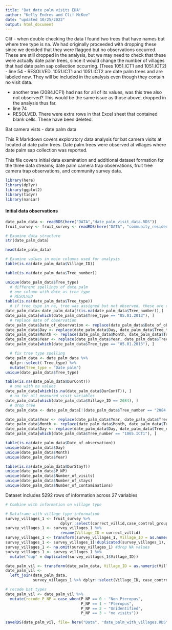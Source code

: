 ```yaml
---
title: "Bat date palm visits EDA"
author: "Kelly Endres and Clif McKee"
date: "updated 10/25/2022"
output: html_document
---
```


Clif - when double checking the data I found two trees that have names but where tree type is na. We had originally proceeded with dropping these since we decided that they were flagged but no observations occurred. These are still dropped in the analysis, but we may need to check that these were actually date palm trees, since it would change the number of villages that had date palm sap collection occurring. (Trees 1051.ICT1 and 1051.ICT2)
- line 54
- RESOLVED. 1051.ICT1 and 1051.ICT2 are date palm trees and are labeled now. They will be included in the analysis even though they contain no visit data.

- another tree (2084.ICF1) had nas for all of its values, was this tree also not observed? This would be the same issue as those above, dropped in the analysis thus far.
- line 74
- RESOLVED. There were extra rows in that Excel sheet that contained blank cells. These have been deleted.

Bat camera vists - date palm  data

This R Markdown covers exploratory data analysis for bat camera visits at located at date palm trees. Date palm trees were observed at villages where date palm sap collection was reported. 

This file covers initial data examination and additional dataset formation for the three data streams; date palm camera trap observations, fruit tree camera trap observations, and community survey data.

```r
library(here)
library(dplyr)
library(ggplot2)
library(tidyr)
library(naniar)
```

#### Initial data observations

```r
date_palm_data <- readRDS(here("DATA","date_palm_visit_data.RDS"))
fruit_survey <- fruit_survey <- readRDS(here("DATA", "community_resident_fruit_survey.RDS"))
```

```r
# Examine data structure
str(date_palm_data) 

head(date_palm_data)
```

```r
# Examine values in main columns used for analysis 
table(is.na(date_palm_data$Village_ID))

table(is.na(date_palm_data$Tree_number))

unique(date_palm_data$Tree_type)
  # different spellings of date palm
  # one column with date as tree type
  # RESOLVED
table(is.na(date_palm_data$Tree_type))
  # if tree type in na, tree was assigned but not observed, these are dropped 
date_palm_data<-date_palm_data[!(is.na(date_palm_data$Tree_number)),]
date_palm_data[which(date_palm_data$Tree_type == "05.01.2013"), ] 
  # replace date of observation
date_palm_data$Date_of_observation <- replace(date_palm_data$Date_of_observation, date_palm_data$Tree_type == "05.01.2013", "05.01.2013")
date_palm_data$Day <- replace(date_palm_data$Day, date_palm_data$Tree_type == "05.01.2013", 5)
date_palm_data$Month <- replace(date_palm_data$Month, date_palm_data$Tree_type == "05.01.2013", 1)
date_palm_data$Year <- replace(date_palm_data$Year, date_palm_data$Tree_type == "05.01.2013", 2013)
date_palm_data[which(date_palm_data$Tree_type == "05.01.2013"), ] 

  # fix tree type spelling 
date_palm_data <- date_palm_data %>% 
  dplyr::select(-Tree_type) %>% 
  mutate(Tree_type = "Date palm")
unique(date_palm_data$Tree_type)

table(is.na(date_palm_data$DurContT))
  # one with na values
date_palm_data[which(is.na(date_palm_data$DurContT)), ] 
  # na for all measured visit variables
date_palm_data[which(date_palm_data$Village_ID == 2084), ] 
  # drop tree
date_palm_data <- date_palm_data[!(date_palm_data$Tree_number == "2084.ICF1"),]

date_palm_data$Year <- replace(date_palm_data$Year, date_palm_data$Tree_number == "1065.ICT1" & date_palm_data$Date_of_observation == "2012.12.20", 2012)
date_palm_data$Month <- replace(date_palm_data$Month, date_palm_data$Tree_number == "1065.ICT1" & date_palm_data$Date_of_observation == "2012.12.20", 12)
date_palm_data$Day <- replace(date_palm_data$Day, date_palm_data$Tree_number == "1065.ICT1" & date_palm_data$Date_of_observation == "2012.12.20", 20)
date_palm_data[which(date_palm_data$Tree_number == "1065.ICT1"), ] 

table(is.na(date_palm_data$Date_of_observation))
unique(date_palm_data$Day)
unique(date_palm_data$Month)
unique(date_palm_data$Year)

table(is.na(date_palm_data$DurStayT))
unique(date_palm_data$P_NP)
unique(date_palm_data$Number_of_visits)
unique(date_palm_data$Number_of_stays)
unique(date_palm_data$Number_of_contaminations)
```

Dataset includes 5292 rows of information across 27 variables

```r
# Combine with information on village type

# Dataframe with village type information
survey_villages_1 <- fruit_survey %>% 
                        dplyr::select(correct_villid,case_control_group) #only keep village type information
survey_villages_1 <- survey_villages_1 %>% 
                        rename(Village_ID = correct_villid)
survey_villages_1 <- transform(survey_villages_1, Village_ID = as.numeric(Village_ID))
survey_villages_1 <- survey_villages_1[!duplicated(survey_villages_1), ] #drop duplicate observations
survey_villages_1 <- na.omit(survey_villages_1) #drop NA values
survey_villages_1 <- survey_villages_1 %>% 
  mutate("dup" = duplicated(survey_villages_1$Village_ID))

date_palm_vil <- transform(date_palm_data, Village_ID = as.numeric(Village_ID))
date_palm_vil <-
  left_join(date_palm_data,
            survey_villages_1 %>% dplyr::select(Village_ID, case_control_group))

# recode bat types
date_palm_vil <- date_palm_vil %>% 
  mutate(recode_P_NP = case_when(P_NP == 0 ~ "Non Pteropus", 
                                 P_NP == 1 ~ "Pteropus",
                                 P_NP == 2 ~ "Unidentified",
                                 P_NP == 3 ~ "no visits"))

saveRDS(date_palm_vil, file= here("Data", "date_palm_with_villages.RDS"))

```